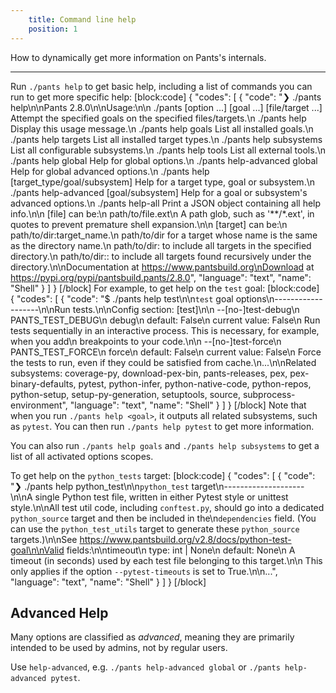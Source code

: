 ```yaml
---
    title: Command line help
    position: 1
---
```


How to dynamically get more information on Pants's internals.

---

Run `./pants help` to get basic help, including a list of commands you can run to get more specific help:
[block:code]
{
  "codes": [
    {
      "code": "❯ ./pants help\n\nPants 2.8.0\n\nUsage:\n\n  ./pants [option ...] [goal ...] [file/target ...]   Attempt the specified goals on the specified files/targets.\n  ./pants help                                        Display this usage message.\n  ./pants help goals                                  List all installed goals.\n  ./pants help targets                                List all installed target types.\n  ./pants help subsystems                             List all configurable subsystems.\n  ./pants help tools                                  List all external tools.\n  ./pants help global                                 Help for global options.\n  ./pants help-advanced global                        Help for global advanced options.\n  ./pants help [target_type/goal/subsystem]           Help for a target type, goal or subsystem.\n  ./pants help-advanced [goal/subsystem]              Help for a goal or subsystem's advanced options.\n  ./pants help-all                                    Print a JSON object containing all help info.\n\n  [file] can be:\n     path/to/file.ext\n     A path glob, such as '**/*.ext', in quotes to prevent premature shell expansion.\n\n  [target] can be:\n    path/to/dir:target_name.\n    path/to/dir for a target whose name is the same as the directory name.\n    path/to/dir:  to include all targets in the specified directory.\n    path/to/dir:: to include all targets found recursively under the directory.\n\nDocumentation at https://www.pantsbuild.org\nDownload at https://pypi.org/pypi/pantsbuild.pants/2.8.0",
      "language": "text",
      "name": "Shell"
    }
  ]
}
[/block]
For example, to get help on the `test` goal:
[block:code]
{
  "codes": [
    {
      "code": "$ ./pants help test\n\n`test` goal options\n-------------------\n\nRun tests.\n\nConfig section: [test]\n\n  --[no-]test-debug\n  PANTS_TEST_DEBUG\n  debug\n      default: False\n      current value: False\n      Run tests sequentially in an interactive process. This is necessary, for example, when you add\n      breakpoints to your code.\n\n  --[no-]test-force\n  PANTS_TEST_FORCE\n  force\n      default: False\n      current value: False\n      Force the tests to run, even if they could be satisfied from cache.\n...\n\nRelated subsystems: coverage-py, download-pex-bin, pants-releases, pex, pex-binary-defaults, pytest, python-infer, python-native-code, python-repos, python-setup, setup-py-generation, setuptools, source, subprocess-environment",
      "language": "text",
      "name": "Shell"
    }
  ]
}
[/block]
Note that when you run `./pants help <goal>`, it outputs all related subsystems, such as `pytest`. You can then run `./pants help pytest` to get more information.

You can also run `./pants help goals` and `./pants help subsystems` to get a list of all activated options scopes.

To get help on the `python_tests` target:
[block:code]
{
  "codes": [
    {
      "code": "❯ ./pants help python_test\n\n`python_test` target\n--------------------\n\nA single Python test file, written in either Pytest style or unittest style.\n\nAll test util code, including `conftest.py`, should go into a dedicated `python_source` target and then be included in the\n`dependencies` field. (You can use the `python_test_utils` target to generate these `python_source` targets.)\n\nSee https://www.pantsbuild.org/v2.8/docs/python-test-goal\n\nValid fields:\n\ntimeout\n    type: int | None\n    default: None\n    A timeout (in seconds) used by each test file belonging to this target.\n\n    This only applies if the option `--pytest-timeouts` is set to True.\n\n...",
      "language": "text",
      "name": "Shell"
    }
  ]
}
[/block]
## Advanced Help

Many options are classified as _advanced_, meaning they are primarily intended to be used by admins, not by regular users.  

Use `help-advanced`, e.g. `./pants help-advanced global` or `./pants help-advanced pytest`.
